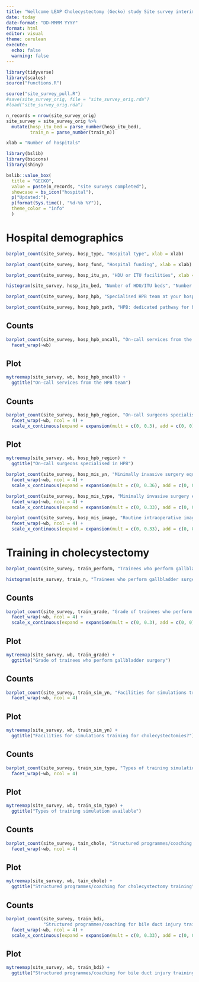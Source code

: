 ```yaml
---
title: "Wellcome LEAP Cholecystectomy (Gecko) study Site survey interim results"
date: today
date-format: "DD-MMMM YYYY"
format: html
editor: visual
theme: cerulean
execute:
  echo: false
  warning: false
---
```


```r
library(tidyverse)
library(scales)
source("functions.R")

source("site_survey_pull.R")
#save(site_survey_orig, file = "site_survey_orig.rda")
#load("site_survey_orig.rda")

n_records = nrow(site_survey_orig)
site_survey = site_survey_orig %>% 
  mutate(hosp_itu_bed = parse_number(hosp_itu_bed),
         train_n = parse_number(train_n))

xlab = "Number of hospitals"
```

::: {layout-ncol="1"}
```r

library(bslib)
library(bsicons)
library(shiny)

bslib::value_box(
  title = "GECKO",
  value = paste(n_records, "site surveys completed"),
  showcase = bs_icon("hospital"),
  p("Updated:"),
  p(format(Sys.time(), "%d-%b %Y")),
  theme_color = "info"
  )
```
:::

# Hospital demographics

::: {layout-ncol="2"}
```r
barplot_count(site_survey, hosp_type, "Hospital type", xlab = xlab)
```

```r
barplot_count(site_survey, hosp_fund, "Hospital funding", xlab = xlab)
```

```r
barplot_count(site_survey, hosp_itu_yn, "HDU or ITU facilities", xlab = xlab)
```

```r
histogram(site_survey, hosp_itu_bed, "Number of HDU/ITU beds", "Number of beds", "Number of hospitals")
```

```r
barplot_count(site_survey, hosp_hpb, "Specialised HPB team at your hospital", xlab = xlab)
```

```r
barplot_count(site_survey, hosp_hpb_path, "HPB: dedicated pathway for bile duct injury management", xlab = xlab)
```
:::

::: {layout-ncol="1"}
::: panel-tabset

## Counts

```r
barplot_count(site_survey, hosp_hpb_oncall, "On-call services from the HPB team", xlab) +
  facet_wrap(~wb)
```

## Plot

```r
mytreemap(site_survey, wb, hosp_hpb_oncall) +
  ggtitle("On-call services from the HPB team")

```

:::

::: panel-tabset

## Counts

```r
barplot_count(site_survey, hosp_hpb_region, "On-call surgeons specialised in HPB", xlab = xlab) +
  facet_wrap(~wb, ncol = 4) +
  scale_x_continuous(expand = expansion(mult = c(0, 0.3), add = c(0, 0)))
```

## Plot

```r
mytreemap(site_survey, wb, hosp_hpb_region) +
  ggtitle("On-call surgeons specialised in HPB")

```

:::

```r
barplot_count(site_survey, hosp_mis_yn, "Minimally invasive surgery equipment", xlab = xlab) +
  facet_wrap(~wb, ncol = 4) +
  scale_x_continuous(expand = expansion(mult = c(0, 0.36), add = c(0, 0)))
```

```r
barplot_count(site_survey, hosp_mis_type, "Minimally invasive surgery equipment type", xlab = xlab) +
  facet_wrap(~wb, ncol = 4) +
  scale_x_continuous(expand = expansion(mult = c(0, 0.33), add = c(0, 0)))
```

```r
barplot_count(site_survey, hosp_mis_image, "Routine intraoperative images", xlab = xlab) +
  facet_wrap(~wb, ncol = 4) +
  scale_x_continuous(expand = expansion(mult = c(0, 0.33), add = c(0, 0)))
```
:::

# Training in cholecystectomy

::: {layout-ncol="2"}
```r
barplot_count(site_survey, train_perform, "Trainees who perform gallbladder surgery", xlab = xlab)
```

```r
histogram(site_survey, train_n, "Trainees who perform gallbladder surgery", "Number of trainees", "Number of hospitals")
```
:::

::: {layout-ncol="1"}
::: panel-tabset

## Counts

```r
barplot_count(site_survey, train_grade, "Grade of trainees who perform gallbladder surgery", xlab = xlab) +
  facet_wrap(~wb, ncol = 4) +
  scale_x_continuous(expand = expansion(mult = c(0, 0.3), add = c(0, 0)))
```

## Plot


```r
mytreemap(site_survey, wb, train_grade) +
  ggtitle("Grade of trainees who perform gallbladder surgery")
```

:::

::: panel-tabset

## Counts

```r
barplot_count(site_survey, train_sim_yn, "Facilities for simulations training for cholecystectomies?", xlab = xlab) +
  facet_wrap(~wb, ncol = 4)
```

## Plot

```r
mytreemap(site_survey, wb, train_sim_yn) +
  ggtitle("Facilities for simulations training for cholecystectomies?")
```


:::

::: panel-tabset

## Counts

```r
barplot_count(site_survey, train_sim_type, "Types of training simulation available", xlab = xlab) +
  facet_wrap(~wb, ncol = 4)
```

## Plot

```r
mytreemap(site_survey, wb, train_sim_type) +
  ggtitle("Types of training simulation available")
```


:::

::: panel-tabset

## Counts

```r
barplot_count(site_survey, tain_chole, "Structured programmes/coaching for cholecystectomy training", xlab = xlab) +
  facet_wrap(~wb, ncol = 4)
```

## Plot

```r
mytreemap(site_survey, wb, tain_chole) +
  ggtitle("Structured programmes/coaching for cholecystectomy training")
```

:::

::: panel-tabset

## Counts

```r
barplot_count(site_survey, train_bdi,
              "Structured programmes/coaching for bile duct injury training", high_n = 80, xlab = xlab) +
  facet_wrap(~wb, ncol = 4) +
  scale_x_continuous(expand = expansion(mult = c(0, 0.33), add = c(0, 0)))
```

## Plot

```r
mytreemap(site_survey, wb, train_bdi) +
  ggtitle("Structured programmes/coaching for bile duct injury training")
```

:::
:::

